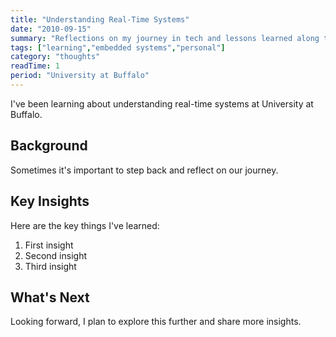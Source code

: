 ```yaml
---
title: "Understanding Real-Time Systems"
date: "2010-09-15"
summary: "Reflections on my journey in tech and lessons learned along the way."
tags: ["learning","embedded systems","personal"]
category: "thoughts"
readTime: 1
period: "University at Buffalo"
---
```


I've been learning about understanding real-time systems at University at Buffalo.

## Background

Sometimes it's important to step back and reflect on our journey.

## Key Insights

Here are the key things I've learned:

1. First insight
2. Second insight
3. Third insight

## What's Next

Looking forward, I plan to explore this further and share more insights.


